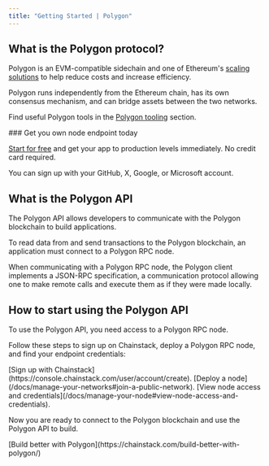 ---
title: "Getting Started | Polygon"
---

## What is the Polygon protocol?

Polygon is an EVM-compatible sidechain and one of Ethereum's [scaling solutions](https://chainstack.com/solving-the-blockchain-trilemma-scaling-solutions-for-ethereum/) to help reduce costs and increase efficiency.

Polygon runs independently from the Ethereum chain, has its own consensus mechanism, and can bridge assets between the two networks.

Find useful Polygon tools in the [Polygon tooling](/docs/polygon-tooling) section.

<Check>
  ### Get you own node endpoint today

  [Start for free](https://console.chainstack.com/) and get your app to production levels immediately. No credit card required.

  You can sign up with your GitHub, X, Google, or Microsoft account.
</Check>

## What is the Polygon API

The Polygon API allows developers to communicate with the Polygon blockchain to build applications.

To read data from and send transactions to the Polygon blockchain, an application must connect to a Polygon RPC node.

When communicating with a Polygon RPC node, the Polygon client implements a JSON-RPC specification, a communication protocol allowing one to make remote calls and execute them as if they were made locally.

## How to start using the Polygon API

To use the Polygon API, you need access to a Polygon RPC node.

Follow these steps to sign up on Chainstack, deploy a Polygon RPC node, and find your endpoint credentials:

<Steps>
<Step>
[Sign up with Chainstack](https://console.chainstack.com/user/account/create).
</Step>
<Step>
[Deploy a node](/docs/manage-your-networks#join-a-public-network).
</Step>
<Step>
[View node access and credentials](/docs/manage-your-node#view-node-access-and-credentials).
</Step>
</Steps>

Now you are ready to connect to the Polygon blockchain and use the Polygon API to build.

<Info>
  [Build better with Polygon](https://chainstack.com/build-better-with-polygon/)
</Info>
